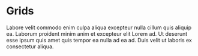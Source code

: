 
<Meta of={GridsStories} />

# Grids

Labore velit commodo enim culpa aliqua excepteur nulla cillum quis aliquip ea. Laborum proident minim anim et excepteur elit Lorem ad. Ut deserunt esse ipsum quis amet quis tempor ea nulla ad ea ad. Duis velit ut laboris ex consectetur aliqua.

<Canvas of={GridsStories.Grids} />
<Controls of={GridsStories.Grids} />
